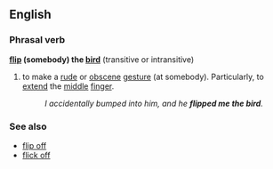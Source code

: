 {{rfc}}

==English==
===Phrasal verb===
'''[[flip]] (somebody) the [[bird]]''' (transitive or intransitive)
#{{euphemism}} to make a [[rude]] or [[obscene]] [[gesture]] (at somebody).  Particularly, to  [[extend]] the [[middle]] [[finger]].
#:''I accidentally bumped into him, and he '''flipped me the bird'''.''

===See also===
*[[flip off]]
*[[flick off]]